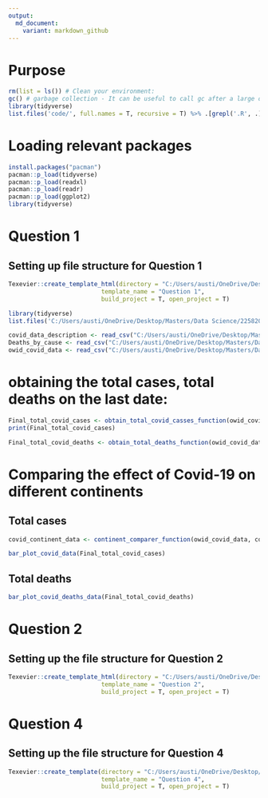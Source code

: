 ```yaml
---
output:
  md_document:
    variant: markdown_github
---
```


# Purpose


```r

rm(list = ls()) # Clean your environment:
gc() # garbage collection - It can be useful to call gc after a large object has been removed, as this may prompt R to return memory to the operating system.
library(tidyverse)
list.files('code/', full.names = T, recursive = T) %>% .[grepl('.R', .)] %>% as.list() %>% walk(~source(.))
```

# Loading relevant packages 

```r
install.packages("pacman")
pacman::p_load(tidyverse)
pacman::p_load(readxl)
pacman::p_load(readr)
pacman::p_load(ggplot2)
library(tidyverse)
```


# Question 1 

## Setting up file structure for Question 1 

```r
Texevier::create_template_html(directory = "C:/Users/austi/OneDrive/Desktop/Masters/Data Science/22582053",
                          template_name = "Question 1",
                          build_project = T, open_project = T)

```

```r
library(tidyverse)
list.files('C:/Users/austi/OneDrive/Desktop/Masters/Data Science/22582053/Question 1/code', full.names = T, recursive = T) %>% as.list() %>% walk(~source(.))
```

```r
covid_data_description <- read_csv("C:/Users/austi/OneDrive/Desktop/Masters/Data Science/22582053/Question 1/data/covid_data_description.csv")
Deaths_by_cause <- read_csv("C:/Users/austi/OneDrive/Desktop/Masters/Data Science/22582053/Question 1/data/Deaths_by_cause.csv")
owid_covid_data <- read_csv("C:/Users/austi/OneDrive/Desktop/Masters/Data Science/22582053/Question 1/data/owid-covid-data.csv")
```

# obtaining the total cases, total deaths on the last date: 

```r
Final_total_covid_cases <- obtain_total_covid_casses_function(owid_covid_data)
print(Final_total_covid_cases)

Final_total_covid_deaths <- obtain_total_deaths_function(owid_covid_data)
```

# Comparing the effect of Covid-19 on different continents

## Total cases

```r
covid_continent_data <- continent_comparer_function(owid_covid_data, continent) #In this line of code I use a function that groups by continent and then provides a summary for the total cases, total deaths and total new cases. 

bar_plot_covid_data(Final_total_covid_cases)
```

## Total deaths 

```r
bar_plot_covid_deaths_data(Final_total_covid_deaths)
```


# Question 2 

## Setting up the file structure for Question 2

```r
Texevier::create_template_html(directory = "C:/Users/austi/OneDrive/Desktop/Masters/Data Science/22582053",
                          template_name = "Question 2",
                          build_project = T, open_project = T)
```

# Question 4 

## Setting up the file structure for Question 4 

```r
Texevier::create_template(directory = "C:/Users/austi/OneDrive/Desktop/Masters/Data Science/22582053",
                          template_name = "Question 4",
                          build_project = T, open_project = T)
```

